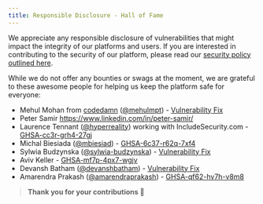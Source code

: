 ```yaml
---
title: Responsible Disclosure - Hall of Fame
---
```


We appreciate any responsible disclosure of vulnerabilities that might impact the integrity of our platforms and users. If you are interested in contributing to the security of our platform, please read our [security policy outlined here](/security/).

While we do not offer any bounties or swags at the moment, we are grateful to these awesome people for helping us keep the platform safe for everyone:

- Mehul Mohan from [codedamn](https://codedamn.com) ([@mehulmpt](https://twitter.com/mehulmpt)) - [Vulnerability Fix](https://github.com/freeCodeCamp/freeCodeCamp/blob/bb5a9e815313f1f7c91338e171bfe5acb8f3e346/client/src/components/Flash/index.js)
- Peter Samir https://www.linkedin.com/in/peter-samir/
- Laurence Tennant ([@hyperreality](https://github.com/hyperreality)) working with IncludeSecurity.com - [GHSA-cc3r-grh4-27gj](https://github.com/freeCodeCamp/freeCodeCamp/security/advisories/GHSA-cc3r-grh4-27gj)
- Michal Biesiada ([@mbiesiad](https://github.com/mbiesiad)) - [GHSA-6c37-r62q-7xf4](https://github.com/freeCodeCamp/freeCodeCamp/security/advisories/GHSA-6c37-r62q-7xf4)
- Sylwia Budzynska ([@sylwia-budzynska](https://github.com/sylwia-budzynska)) - [Vulnerability Fix](https://github.com/freeCodeCamp/demo-projects/pull/627)
- Aviv Keller - [GHSA-mf7p-4px7-wgjv](https://github.com/freeCodeCamp/chinese/security/advisories/GHSA-mf7p-4px7-wgjv)
- Devansh Batham ([@devanshbatham](https://github.com/devanshbatham)) - [Vulnerability Fix](https://github.com/freeCodeCamp/demo-projects/pull/633)
- Amarendra Prakash ([@amarendraprakash](https://github.com/amarendraprakash)) - [GHSA-qf62-hv7h-v8m8](https://github.com/freeCodeCamp/freeCodeCamp/security/advisories/GHSA-qf62-hv7h-v8m8)

> **Thank you for your contributions 🙏**
